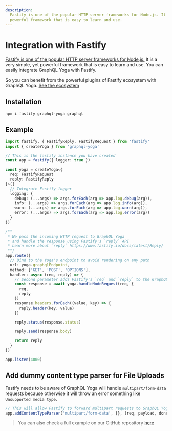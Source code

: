 ```yaml
---
description:
  Fastify is one of the popular HTTP server frameworks for Node.js. It is a very simple, yet
  powerful framework that is easy to learn and use.
---
```


# Integration with Fastify

[Fastify is one of the popular HTTP server frameworks for Node.js.](https://www.fastify.io/) It is a
very simple, yet powerful framework that is easy to learn and use. You can easily integrate GraphQL
Yoga with Fastify.

So you can benefit from the powerful plugins of Fastify ecosystem with GraphQL Yoga.
[See the ecosystem](https://fastify.io/docs/latest/Guides/Ecosystem)

## Installation

```sh npm2yarn
npm i fastify graphql-yoga graphql
```

## Example

```ts
import fastify, { FastifyReply, FastifyRequest } from 'fastify'
import { createYoga } from 'graphql-yoga'

// This is the fastify instance you have created
const app = fastify({ logger: true })

const yoga = createYoga<{
  req: FastifyRequest
  reply: FastifyReply
}>({
  // Integrate Fastify logger
  logging: {
    debug: (...args) => args.forEach(arg => app.log.debug(arg)),
    info: (...args) => args.forEach(arg => app.log.info(arg)),
    warn: (...args) => args.forEach(arg => app.log.warn(arg)),
    error: (...args) => args.forEach(arg => app.log.error(arg))
  }
})

/**
 * We pass the incoming HTTP request to GraphQL Yoga
 * and handle the response using Fastify's `reply` API
 * Learn more about `reply` https://www.fastify.io/docs/latest/Reply/
 **/
app.route({
  // Bind to the Yoga's endpoint to avoid rendering on any path
  url: yoga.graphqlEndpoint,
  method: ['GET', 'POST', 'OPTIONS'],
  handler: async (req, reply) => {
    // Second parameter adds Fastify's `req` and `reply` to the GraphQL Context
    const response = await yoga.handleNodeRequest(req, {
      req,
      reply
    })
    response.headers.forEach((value, key) => {
      reply.header(key, value)
    })

    reply.status(response.status)

    reply.send(response.body)

    return reply
  }
})

app.listen(4000)
```

## Add dummy content type parser for File Uploads

Fastify needs to be aware of GraphQL Yoga will handle `multipart/form-data` requests because
otherwise it will throw an error something like `Unsupported media type`.

```ts
// This will allow Fastify to forward multipart requests to GraphQL Yoga
app.addContentTypeParser('multipart/form-data', {}, (req, payload, done) => done(null))
```

> You can also check a full example on our GitHub repository
> [here](https://github.com/dotansimha/graphql-yoga/tree/main/examples/fastify)
